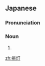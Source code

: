 {{also|挑燈}}
==Japanese==
{{ja-kanjitab|ちょう|yomi=o|ちん}}

===Pronunciation===
{{ja-pron|ちょうちん|acc=3|y=o}}

===Noun===
{{ja-noun|ちょうちん|kyu=挑燈|hhira=てうちん}}

# {{alternative spelling of|提灯|lang=ja}}

[[zh:挑灯]]